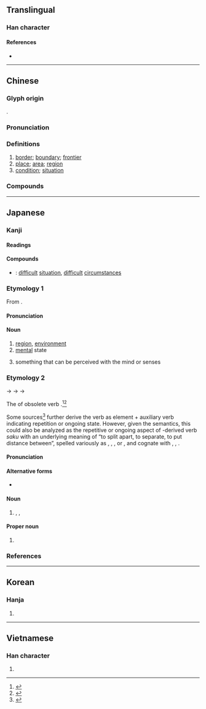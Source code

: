{{character info/new}}
==Translingual==
{{stroke order|strokes=14}}

===Han character===
{{Han char|rn=32|rad=土|as=11|sn=14|four=40116|canj=GYTU|ids=⿰土竟}}

====References====
* {{Han ref|kx=0237.170|dkj=05409|dj=0475.230|hdz=10482.060|uh=5883|ud=22659|bh=B9D2|bd=47570}}

----

==Chinese==
{{zh-forms}}

===Glyph origin===
{{Han etym}}
{{Han compound|土|竟|ls=psc|c1=s|c2=p|t1=earth}}.

===Pronunciation===
{{zh-pron
|m=jìng
|c=ging2
|h=pfs=kin
|md=gīng
|mn=kéng
|w=2jin
|mc=y
|oc=y
|cat=n
}}

===Definitions===
{{zh-hanzi}}

# [[border]]; [[boundary]]; [[frontier]]
# [[place]]; [[area]]; [[region]]
# [[condition]]; [[situation]]

===Compounds===
{{zh-der|仙境|四境|公共環境|佳境|境域|人境|地理環境|優境學|保境息民|入境證|化境|境地|事過境遷|入境簽證|入境|入境問禁|慘境|意境|境頭|心境|出境|境況|境外直航|幻境|入境問俗|勝境|實境|封境|名山勝境|境界|居住環境|國境|境遇|家境|入境隨俗|奇境|大軍壓境|大環境|夢境|學無止境|壓境|人間仙境|太虛幻境|境內|困境|情境|三境|窘境|無人之境|生態環境|時過境遷|格於環境|接境|畫境|環境汙染|環境科學|環境衛生|敵境|漫無止境|無止境|環境醫學|環境設計|萬境歸空|樂境|晚境|環境工程|環境保護|環境|犯境|永無止境|漸入佳境|漸至佳境|本境|止境|處境|蔗境|絕境|身當其境|老境|苦境|過境稅|處境尷尬|蓬萊仙境|蝗蟲過境|驅逐出境|靈境|離境|陷入絕境|順境|身臨其境|鄰境|遞解出境|邊境|過境|險境|越境|逆境|轄境|繞境|縣境|虛擬實境|蓬瀛仙境}}

----

==Japanese==

===Kanji===
{{ja-kanji|grade=5|rs=土11}}

====Readings====
{{ja-readings|goon=[[きょう]] (kyō)|kanon=[[けい]] (kei)|kun=[[さかい]] (sakai)}}

====Compounds====
{{der-top|Compounds}}
* {{ja-r|難境|なんきょう}}: [[difficult]] [[situation]], [[difficult]] [[circumstances]]
{{der-bottom}}

{{wikipedia|lang=ja}}

===Etymology 1===
{{ja-kanjitab|きょう|yomi=o}}

From {{etyl|ltc|ja|sort=きょう}} {{m|zh|境|tr=kjæng<sup>X</sup>}}.

====Pronunciation====
{{ja-pron|yomi=goon|きょう|acc=1|acc_ref=DJR}}

====Noun====
{{ja-noun|きょう|hhira=きやう}}

# [[region]], [[environment]]
# [[mental]] state
# {{lb|ja|Buddhism|sort=きょう}} something that can be perceived with the mind or senses

===Etymology 2===
{{ja-kanjitab|さかい|yomi=k}}

{{IPAchar|/sakapi/}} → {{IPAchar|/sakaɸi/}} → {{IPAchar|/sakahi/}} → {{IPAchar|/sakai/}}

The {{m|ja|連用形|tr=ren'yōkei||continuative or stem form}} of obsolete verb {{m|ja|境う|tr=sakau||to divide, to form a boundary between things}}.<ref name="KDJ">{{R:Kokugo Dai Jiten}}</ref><ref name="DJR">{{R:Daijirin}}</ref>

Some sources<ref name="KDJ">{{R:Kokugo Dai Jiten}}</ref> further derive the verb as {{der|ja|ojp|sort=さかい|-}} element {{m|ja|境|tr=saka||division, border, boundary}} + auxiliary verb {{m|ja|ふ|tr=fu}} indicating repetition or ongoing state. However, given the semantics, this could also be analyzed as the repetitive or ongoing aspect of {{der|ja|ojp|sort=さかい|-}}-derived verb ''saku'' with an underlying meaning of “to split apart, to separate, to put distance between”, spelled variously as {{m|ja|割く}}, {{m|ja|裂く}}, {{m|ja|離く}}, or {{m|ja|放く}}, and cognate with {{m|ja|咲く|tr=saku||to bloom|pos=from the idea of the blooms splitting open}}, {{m|ja|栄える|tr=sakaeru||to prosper|pos=extended from the ''bloom'' sense}}, {{m|ja|盛ん|tr=sakan||prospering, fluorishing}}.

====Pronunciation====
{{ja-pron|yomi=k|さかい|acc=2|acc_ref=DJR}}

====Alternative forms====
* {{ja-l|界}} {{qualifier|less common}}

====Noun====
{{ja-noun|さかい|hhira=さかひ}}

# {{l|en|border}}, {{l|en|boundary}}, {{l|en|limits}}

====Proper noun====
{{ja-pos|proper|さかい|hhira=さかひ}}

# {{surname|lang=ja|sort=さかい}}

===References===
<references/>

----

==Korean==

===Hanja===
{{ko-hanja|hangeul=경|rv=gyeong|mr=kyŏng}}

# {{defn|lang=ko|sort=土11}}

----

==Vietnamese==

===Han character===
{{vi-hantu|[[cảnh]]|rs=土11}}

# {{defn|lang=vi|sort=土11}}